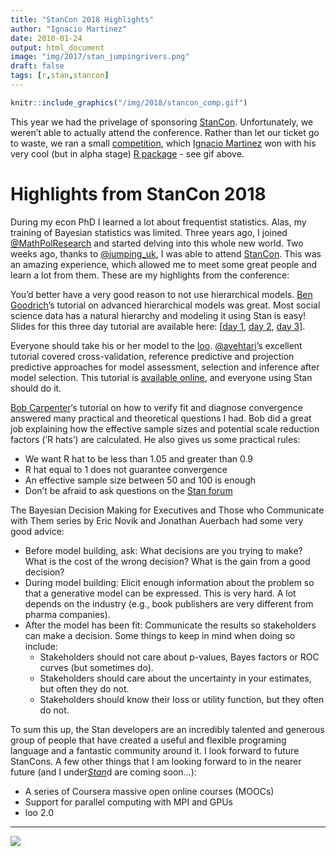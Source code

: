 ```yaml
---
title: "StanCon 2018 Highlights"
author: "Ignacio Martinez"
date: 2018-01-24
output: html_document
image: "img/2017/stan_jumpingrivers.png"
draft: false
tags: [r,stan,stancon]
---
```


```r
knitr::include_graphics("/img/2018/stancon_comp.gif")
```

This year we had the privelage of sponsoring [StanCon](http://mc-stan.org/events/stancon2018/). Unfortunately, we weren't able to actually attend the conference. Rather than let our ticket go to waste, we ran
a small [competition](/posts/2017/stancon_ticket_annoucement/), which [Ignacio Martinez](http://home.ignacio.website/) won with his very cool (but in alpha stage) [R package](https://github.com/ignacio82/IMposterior) - see gif above.

# Highlights from StanCon 2018

During my econ PhD I learned a lot about frequentist statistics. Alas, my training of Bayesian statistics was limited. Three years ago, I joined [\@MathPolResearch](https://twitter.com/MathPolResearch) and started delving into this whole new world. Two weeks ago, thanks to [\@jumping_uk](https://twitter.com/jumping_uk), I was able to attend [StanCon](http://mc-stan.org/events/stancon2018/). This was an amazing experience, which allowed me to meet some great people and learn a lot from them. These are my highlights from the conference:

You’d better have a very good reason to not use hierarchical models. [Ben Goodrich](http://discourse.mc-stan.org/u/bgoodri/summary)'s tutorial on advanced hierarchical models was great. Most social science data has a natural hierarchy and modeling it using Stan is easy! Slides for this three day tutorial are available here: [[day 1](http://mc-stan.org/events/stancon2018/AHM/AHM1.pdf), [day 2](http://mc-stan.org/events/stancon2018/AHM/AHM2.pdf), [day 3](http://mc-stan.org/events/stancon2018/AHM/AHM3.pdf)].

Everyone should take his or her model to the [loo](https://cran.r-project.org/web/packages/loo/). [\@avehtari](https://twitter.com/avehtari)'s excellent tutorial covered cross-validation, reference predictive and projection predictive approaches for model assessment, selection and inference after model selection. This tutorial is [available online](https://github.com/avehtari/modelselection_tutorial), and everyone using Stan should do it. 

[Bob Carpenter](http://discourse.mc-stan.org/u/bob_carpenter/summary)'s tutorial on how to verify fit and diagnose convergence answered many practical and theoretical questions I had. Bob did a great job explaining how the effective sample sizes and potential scale reduction factors ('R hats') are calculated. He also gives us some practical rules: 

  * We want R hat to be less than 1.05 and greater than 0.9
  * R hat equal to 1 does not guarantee convergence
  * An effective sample size between 50 and 100 is enough
  * Don’t be afraid to ask questions on the [Stan forum](http://discourse.mc-stan.org/t/how-can-i-solve-bfmi-low-problem/3018/14)

The Bayesian Decision Making for Executives and Those who Communicate with Them series by Eric Novik and Jonathan Auerbach had some very good advice: 

  + Before model building, ask: What decisions are you trying to make? What is the cost of the wrong decision? What is the gain from a good decision?
  + During model building: Elicit enough information about the problem so that a generative model can be expressed. This is very hard. A lot depends on the industry (e.g., book publishers are very different from pharma companies).
  + After the model has been fit: Communicate the results so stakeholders can make a decision. Some things to keep in mind when doing so include: 
    + Stakeholders should not care about p-values, Bayes factors or ROC curves (but sometimes do).
    + Stakeholders should care about the uncertainty in your estimates, but often they do not.
    + Stakeholders should know their loss or utility function, but they often do not.

To sum this up, the Stan developers are an incredibly talented and generous group of people that have created a useful and flexible programing language and a fantastic community around it. I look forward to future StanCons. A few other things that I am looking forward to in the nearer future (and I under[_Stan_](https://www.youtube.com/watch?v=pWow8Qe1snQ)d are coming soon...):

  + A series of Coursera massive open online courses (MOOCs)
  + Support for parallel computing with MPI and GPUs
  + loo 2.0


---

[![](/img/logos/300_125.jpg)](https://www.jumpingrivers.com/?utm_source=blog&utm_medium=image&utm_campaign=stanconComp2018)



